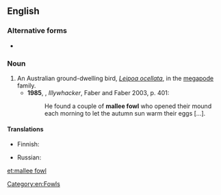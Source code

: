 ==English==
{{wikipedia}}

===Alternative forms===
* {{l|en|malleefowl}}

===Noun===
{{en-noun|s|mallee fowl|head=[[mallee]] [[fowl]]}}

# An Australian ground-dwelling bird, ''[[Leipoa ocellata]]'', in the [[megapode]] family.
#* '''1985''', {{w|Peter Carey}}, ''Illywhacker'', Faber and Faber 2003, p. 401:
#*: He found a couple of '''mallee fowl''' who opened their mound each morning to let the autumn sun warm their eggs […].

====Translations====
{{trans-top|''Leipoa ocellata''}}
* Finnish: {{t+|fi|malleekana}}
{{trans-mid}}
* Russian: {{t+|ru|гла́зчатая ку́рица|f}}
{{trans-bottom}}

[[Category:en:Fowls]]

[[et:mallee fowl]]